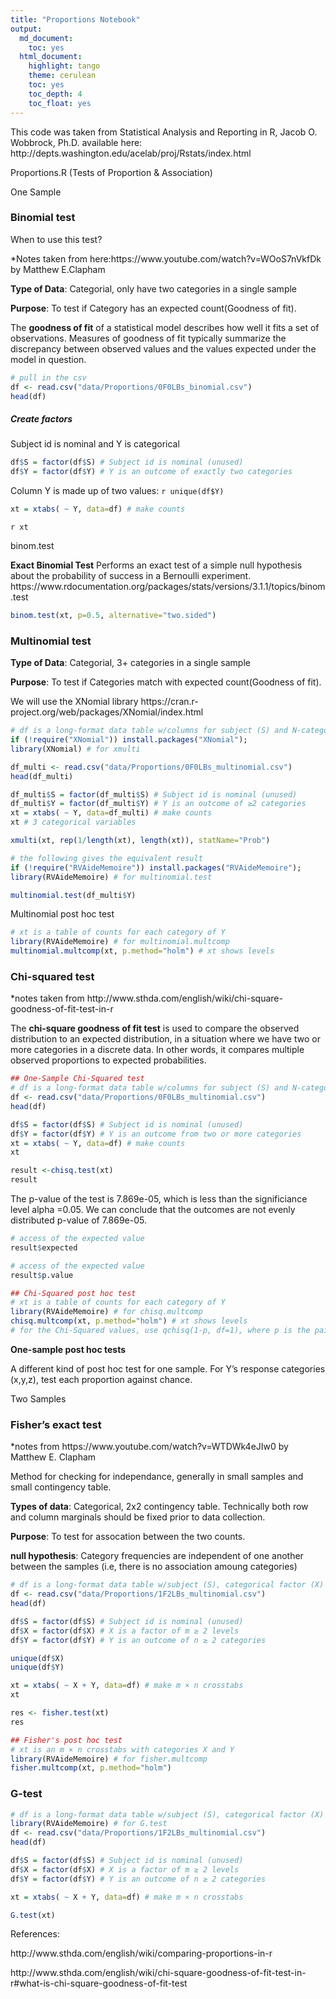 ```yaml
---
title: "Proportions Notebook"
output: 
  md_document:
    toc: yes
  html_document:
    highlight: tango
    theme: cerulean
    toc: yes
    toc_depth: 4
    toc_float: yes
---
```


This code was taken from Statistical Analysis and Reporting in R, Jacob O. Wobbrock, Ph.D.
available here: http://depts.washington.edu/acelab/proj/Rstats/index.html

 Proportions.R
(Tests of Proportion & Association)

One Sample


### Binomial test

When to use this test? 

*Notes taken from here:https://www.youtube.com/watch?v=WOoS7nVkfDk by Matthew E.Clapham

**Type of Data**: Categorial, only have two categories in a single sample

**Purpose**: To test if Category has an expected count(Goodness of fit).

The **goodness of fit** of a statistical model describes how well it fits a set of observations. Measures of goodness of fit typically summarize the discrepancy between observed values and the values expected under the model in question.


```r
# pull in the csv
df <- read.csv("data/Proportions/0F0LBs_binomial.csv")
head(df)
```
##### Create factors
Subject id is nominal and Y is categorical

```r

df$S = factor(df$S) # Subject id is nominal (unused)
df$Y = factor(df$Y) # Y is an outcome of exactly two categories

```
Column Y is made up of two values: `r unique(df$Y)`
```r
xt = xtabs( ~ Y, data=df) # make counts

```
`r xt`

binom.test 

**Exact Binomial Test**
Performs an exact test of a simple null hypothesis about the probability of success in a Bernoulli experiment.
https://www.rdocumentation.org/packages/stats/versions/3.1.1/topics/binom.test

```r
binom.test(xt, p=0.5, alternative="two.sided")
```


### Multinomial test
**Type of Data**: Categorial, 3+ categories in a single sample

**Purpose**: To test if Categories match with expected count(Goodness of fit).

We will use the XNomial library
https://cran.r-project.org/web/packages/XNomial/index.html


```r
# df is a long-format data table w/columns for subject (S) and N-category outcome (Y)
if (!require("XNomial")) install.packages("XNomial");  
library(XNomial) # for xmulti

df_multi <- read.csv("data/Proportions/0F0LBs_multinomial.csv")
head(df_multi) 
```
```r
df_multi$S = factor(df_multi$S) # Subject id is nominal (unused)
df_multi$Y = factor(df_multi$Y) # Y is an outcome of ≥2 categories
xt = xtabs( ~ Y, data=df_multi) # make counts
xt # 3 categorical variables
```
```r
xmulti(xt, rep(1/length(xt), length(xt)), statName="Prob")
```
```r
# the following gives the equivalent result
if (!require("RVAideMemoire")) install.packages("RVAideMemoire");  
library(RVAideMemoire) # for multinomial.test

multinomial.test(df_multi$Y)
```
Multinomial post hoc test
```r
# xt is a table of counts for each category of Y
library(RVAideMemoire) # for multinomial.multcomp
multinomial.multcomp(xt, p.method="holm") # xt shows levels
```
### Chi-squared test 
*notes taken from http://www.sthda.com/english/wiki/chi-square-goodness-of-fit-test-in-r

The **chi-square goodness of fit test** is used to compare the observed distribution to an expected distribution, in a situation where we have two or more categories in a discrete data. In other words, it compares multiple observed proportions to expected probabilities.

```r
## One-Sample Chi-Squared test
# df is a long-format data table w/columns for subject (S) and N-category outcome (Y)
df <- read.csv("data/Proportions/0F0LBs_multinomial.csv")
head(df)
```

```r
df$S = factor(df$S) # Subject id is nominal (unused)
df$Y = factor(df$Y) # Y is an outcome from two or more categories
xt = xtabs( ~ Y, data=df) # make counts
xt
```

```r
result <-chisq.test(xt)
result 
```
The p-value of the test is 7.869e-05, which is less than the significiance level alpha =0.05. We can conclude that the outcomes are not evenly distributed p-value of 7.869e-05.
```r
# access of the expected value
result$expected
```
```r
# access of the expected value
result$p.value
```

```r
## Chi-Squared post hoc test
# xt is a table of counts for each category of Y
library(RVAideMemoire) # for chisq.multcomp
chisq.multcomp(xt, p.method="holm") # xt shows levels
# for the Chi-Squared values, use qchisq(1-p, df=1), where p is the pairwise p-value.
```

**One-sample post hoc tests**

A different kind of post hoc test for one sample. For Y's response categories (x,y,z), test each proportion against chance.


Two Samples

### Fisher's exact test
*notes from https://www.youtube.com/watch?v=WTDWk4eJIw0 by 
Matthew E. Clapham

Method for checking for independance, generally in small samples and small contingency table.

**Types of data**: Categorical, 2x2 contingency table. Technically both row and column marginals should be fixed prior to data collection.

**Purpose**: To test for assocation between the two counts. 

**null hypothesis**: Category frequencies are independent of one another between the samples (i.e, there is no association amoung categories)


```r
# df is a long-format data table w/subject (S), categorical factor (X) and outcome (Y)
df <- read.csv("data/Proportions/1F2LBs_multinomial.csv")
head(df)
```

```r
df$S = factor(df$S) # Subject id is nominal (unused)
df$X = factor(df$X) # X is a factor of m ≥ 2 levels
df$Y = factor(df$Y) # Y is an outcome of n ≥ 2 categories
```

```r
unique(df$X)
unique(df$Y)

```

```r
xt = xtabs( ~ X + Y, data=df) # make m × n crosstabs
xt
```


```r
res <- fisher.test(xt)
res
```

```r
## Fisher's post hoc test
# xt is an m × n crosstabs with categories X and Y
library(RVAideMemoire) # for fisher.multcomp
fisher.multcomp(xt, p.method="holm")
```


### G-test
```r
# df is a long-format data table w/subject (S), categorical factor (X) and outcome (Y)
library(RVAideMemoire) # for G.test
df <- read.csv("data/Proportions/1F2LBs_multinomial.csv")
head(df)
```
```r
df$S = factor(df$S) # Subject id is nominal (unused)
df$X = factor(df$X) # X is a factor of m ≥ 2 levels
df$Y = factor(df$Y) # Y is an outcome of n ≥ 2 categories
```
```r
xt = xtabs( ~ X + Y, data=df) # make m × n crosstabs
```
```r
G.test(xt)
```
References: 

http://www.sthda.com/english/wiki/comparing-proportions-in-r

http://www.sthda.com/english/wiki/chi-square-goodness-of-fit-test-in-r#what-is-chi-square-goodness-of-fit-test
